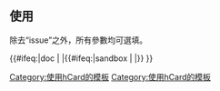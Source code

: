 <includeonly><!-- 在這裡加入模板的保護標識 --></includeonly><noinclude>{{Documentation subpage}}</noinclude>
<!-- 在本行下編輯模板說明 -->
== 使用 ==
除去“issue”之外，所有參數均可選填。

{{Infobox Playboy Playmate
| name           = {{{name}}}
| image          = {{{image}}}
| image_size     = {{{image_size}}}
| alt            = {{{alt}}}
| caption        = {{{caption}}}
| issue          = {{{issue}}}
| preceded       = {{{preceded}}}
| succeeded      = {{{succeeded}}}
| pmoy-year      = {{{pmoy-year}}}
| pmoy-preceded  = {{{pmoy-preceded}}}
| pmoy-succeeded = {{{pmoy-succeeded}}}
| birth_name     = {{{birth_name}}}
| birth_date     = {{{birth_date}}}
| birth_place    = {{{birth_place}}}
| death_date     = {{{death_date}}}
| death_place    = {{{death_place}}}
| bust           = {{{bust}}}
| waist          = {{{waist}}}
| hips           = {{{hips}}}
| height         = {{{height}}}
| weight         = {{{weight}}}
| website        = {{{website}}}
}}

<includeonly>{{#ifeq:{{SUBPAGENAME}}|doc | |{{#ifeq:{{SUBPAGENAME}}|sandbox | |[[Category:使用hCard的模板]]}} }}</includeonly><noinclude>

[[Category:使用hCard的模板]]
</noinclude>